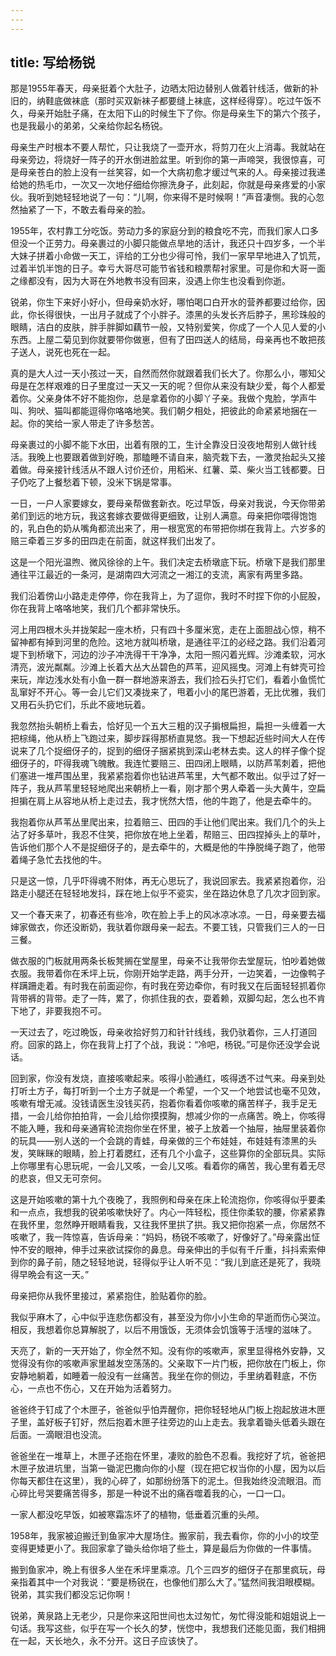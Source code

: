 ```yaml
---
---
---
```

title: 写给杨锐
---




那是1955年春天，母亲挺着个大肚子，边晒太阳边替别人做着针线活，做新的补旧的，纳鞋底做袜底（那时买双新袜子都要缝上袜底，这样经得穿）。吃过午饭不久，母亲开始肚子痛，在太阳下山的时候生下了你。你是母亲生下的第六个孩子，也是我最小的弟弟，父亲给你起名杨锐。

母亲生产时根本不要人帮忙，只让我烧了一壶开水，将剪刀在火上消毒。我就站在母亲旁边，将烧好一阵子的开水倒进脸盆里。听到你的第一声啼哭，我很惊喜，可是母亲苍白的脸上没有一丝笑容，如一个大病初愈才缓过气来的人。母亲接过我递给她的热毛巾，一次又一次地仔细给你擦洗身子，此刻起，你就是母亲疼爱的小家伙。我听到她轻轻地说了一句：“儿啊，你来得不是时候啊！”声音凄恻。我的心忽然抽紧了一下，不敢去看母亲的脸。

1955年，农村靠工分吃饭。劳动力多的家庭分到的粮食吃不完，而我们家人口多但没一个正劳力。母亲裹过的小脚只能做点旱地的活计，我还只十四岁多，一个半大妹子拼着小命做一天工，评给的工分也少得可怜，我们一家早早地进入了饥荒，过着半饥半饱的日子。幸亏大哥尽可能节省钱和粮票帮衬家里。可是你和大哥一面之缘都没有，因为大哥在外地教书没有回来，没遇上你生也没看到你逝。

锐弟，你生下来好小好小，但母亲奶水好，哪怕喝口白开水的营养都要过给你，因此，你长得很快，一出月子就成了个小胖子。漆黑的头发长齐后脖子，黑珍珠般的眼睛，洁白的皮肤，胖手胖脚如藕节一般，又特别爱笑，你成了一个人见人爱的小东西。上屋二菊见到你就要带你做崽，但有了田四送人的结局，母亲再也不敢把孩子送人，说死也死在一起。

真的是大人过一天小孩过一天，自然而然你就跟着我们长大了。你那么小，哪知父母是在怎样艰难的日子里度过一天又一天的呢？但你从来没有缺少爱，每个人都爱着你。父亲身体不好不能抱你，总是拿着你的小脚丫子亲。我做个鬼脸，学声牛叫、狗吠、猫叫都能逗得你咯咯地笑。我们朝夕相处，把彼此的命紧紧地捆在一起。你的笑给一家人带走了许多愁苦。

母亲裹过的小脚不能下水田，出着有限的工，生计全靠没日没夜地帮别人做针线活。我晚上也要跟着做到好晩，那瞌睡不请自来，脑壳栽下去，一激灵抬起头又接着做。母亲接针线活从不跟人讨价还价，用稻米、红薯、菜、柴火当工钱都要。日子仍吃了上餐愁着下顿，没米下锅是常事。

一日，一户人家要嫁女，要母亲帮做套新衣。吃过早饭，母亲对我说，今天你带弟弟们到远的地方玩，我这套嫁衣要做得更细致，让别人满意。母亲把你喂得饱饱的，乳白色的奶从嘴角都流出来了，用一根宽宽的布带把你绑在我背上。六岁多的赔三牵着三岁多的田四走在前面，就这样我们出发了。

这是一个阳光温煦、微风徐徐的上午。我们决定去桥墩底下玩。桥墩下是我们那里通往平江最近的一条河，是湖南四大河流之一湘江的支流，离家有两里多路。

我们沿着傍山小路走走停停，你在我背上，为了逗你，我时不时捏下你的小屁股，你在我背上咯咯地笑，我们几个都非常快乐。

河上用四根木头并拢架起一座木桥，只有四十多厘米宽，走在上面胆战心惊，稍不留神都有掉到河里的危险。这地方就叫桥墩，是通往平江的必经之路。我们沿着河堤下到桥墩下，河边的沙子冲洗得干干净净，太阳一照闪着光辉。沙滩柔软，河水清亮，波光粼粼。沙滩上长着大丛大丛碧色的芦苇，迎风摇曳。河滩上有蚌壳可捡来玩，岸边浅水处有小鱼一群一群地游来游去，我们捡石头打它们，看着小鱼慌忙乱窜好不开心。等一会儿它们又凑拢来了，甩着小小的尾巴游着，无比优雅，我们又用石头扔它们，乐此不疲地玩着。

我忽然抬头朝桥上看去，恰好见一个五大三粗的汉子掮根扁担，扁担一头缠着一大把棕绳，他从桥上飞跑过来，脚步踩得那桥直晃悠。我一下想起近些时间大人在传说来了几个捉细伢子的，捉到的细伢子捆紧挑到深山老林去卖。这人的样子像个捉细伢子的，吓得我魂飞魄散。我连忙要赔三、田四闭上眼睛，以防芦苇刺着，把他们塞进一堆芦围丛里，我紧紧抱着你也钻进芦苇里，大气都不敢出。似乎过了好一阵子，我从芦苇里轻轻地爬出来朝桥上一看，刚才那个男人牵着一头大黄牛，空扁担掮在肩上从容地从桥上走过去，我才恍然大悟，他的牛跑了，他是去牵牛的。

我抱着你从芦苇丛里爬出来，拉着赔三、田四的手让他们爬出来。我们几个的头上沾了好多草叶，我忍不住笑，把你放在地上坐着，帮赔三、田四捏掉头上的草叶，告诉他们那个人不是捉细伢子的，是去牵牛的，大概是他的牛挣脱绳子跑了，他带着绳子急忙去找他的牛。

只是这一惊，几乎吓得魂不附体，再无心思玩了，我说回家去。我紧紧抱着你，沿路走小腿还在轻轻地发抖，踩在地上似乎不瓷实，坐在路边休息了几次才回到家。

又一个春天来了，初春还有些冷，吹在脸上手上的风冰凉冰凉。一日，母亲要去福婶家做衣，你还没断奶，我驮着你跟母亲一起去。不要工钱，只管我们三人的一日三餐。

做衣服的门板就用两条长板凳搁在堂屋里，母亲不让我带你去堂屋玩，怕吵着她做衣服。我带着你在禾坪上玩，你刚开始学走路，两手分开，一边笑着，一边像鸭子样蹒跚走着。有时我在前面迎你，有时我在旁边牵你，有时我又在后面轻轻抓着你背带裤的背带。走了一阵，累了，你抓住我的衣，耍着赖，双脚勾起，怎么也不肯下地了，非要我抱不可。

一天过去了，吃过晩饭，母亲收拾好剪刀和针针线线，我仍驮着你，三人打道回府。回家的路上，你在我背上打了个战，我说：“冷吧，杨锐。”可是你还没学会说话。

回到家，你没有发烧，直接咳嗽起来。咳得小脸通红，咳得透不过气来。母亲到处打听土方子，每打听到一个土方子就是一个希望，一个又一个地尝试也毫不见效，咳嗽有增无减。没钱请医生没钱买药，抱着你看着你咳嗽的痛苦样子，我手足无措，一会儿给你拍拍背，一会儿给你摸摸胸，想减少你的一点痛苦。晩上，你咳得不能入睡，我和母亲通宵轮流抱你坐在怀里，被子上放着一个抽屉，抽屉里装着你的玩具——别人送的一个会跳的青蛙，母亲做的三个布娃娃，布娃娃有漆黑的头发，笑眯眯的眼睛，脸上打着腮红，还有几个小盒子，这些算你的全部玩具。实际上你哪里有心思玩呢，一会儿又咳，一会儿又咳。看着你的痛苦，我心里有着无尽的悲哀，但又无可奈何。

这是开始咳嗽的第十九个夜晚了，我照例和母亲在床上轮流抱你，你咳得似乎要柔和一点点，我想我的锐弟咳嗽快好了。内心一阵轻松，揽住你柔软的腰，你紧紧靠在我怀里，忽然睁开眼睛看我，又往我怀里拱了拱。我又把你抱紧一点，你居然不咳嗽了，我一阵惊喜，告诉母亲：“妈妈，杨锐不咳嗽了，好像好了。”母亲露出怔忡不安的眼神，伸手过来欲试探你的鼻息。母亲伸出的手似有千斤重，抖抖索索伸到你的鼻子前，随之轻轻地说，轻得似乎让人听不见：“我儿到底还是死了，我晓得早晩会有这一天。”

母亲把你从我怀里接过，紧紧抱住，脸贴着你的脸。

我似乎麻木了，心中似乎连悲伤都没有，甚至没为你小小生命的早逝而伤心哭泣。相反，我想着你总算解脱了，以后不用饿饭，无须体会饥饿等于活埋的滋味了。

天亮了，新的一天开始了，你全然不知。没有你的咳嗽声，家里显得格外安静，又觉得没有你的咳嗽声家里越发空荡荡的。父亲取下一片门板，把你放在门板上，你安静地躺着，如睡着一般没有一丝痛苦。我坐在你的侧边，手里纳着鞋底，不伤心，一点也不伤心，又在开始为活着努力。

爸爸终于钉成了个木匣子，爸爸似乎怕弄醒你，把你轻轻地从门板上抱起放进木匣子里，盖好板子钉好，然后抱着木匣子往旁边的山上走去。我拿着锄头低着头跟在后面。一滴眼泪也没流。

爸爸坐在一堆草上，木匣子还抱在怀里，凄败的脸色不忍看。我挖好了坑，爸爸把木匣子放进坑里，当第一锄泥巴撒向你的小屋（现在把它权当你的小屋，因为以后你每天都住在这里），我的心碎了，如那纷纷落下的泥土。但我始终没流眼泪。而心碎比号哭要痛苦得多，那是一种说不出的痛吞噬着我的心，一口一口。

一家人都没吃早饭，如被寒霜冻坏了的植物，低垂着沉重的头颅。

1958年，我家被迫搬迁到鱼家冲大屋场住。搬家前，我去看你，你的小小的坟茔变得更矮更小了。我回家拿了锄头给你培了些土，算是最后为你做的一件事情。

搬到鱼家冲，晩上有很多人坐在禾坪里乘凉。几个三四岁的细伢子在那里疯玩，母亲指着其中一个对我说：“要是杨锐在，也像他们那么大了。”猛然间我泪眼模糊。锐弟，其实我们都没忘记你啊！

锐弟，黄泉路上无老少，只是你来这阳世间也太过匆忙，匆忙得没能和姐姐说上一句话。我写这些，似乎在写一个长久的梦，恍惚中，我想我们还能见面，我们相拥在一起，天长地久，永不分开。这日子应该快了。
